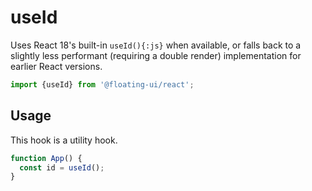 # useId

Uses React 18's built-in `useId(){:js}` when available, or falls
back to a slightly less performant (requiring a double render)
implementation for earlier React versions.

```js
import {useId} from '@floating-ui/react';
```

## Usage

This hook is a utility hook.

```js
function App() {
  const id = useId();
}
```
